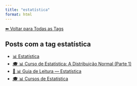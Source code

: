 ```yaml
---
title: "estatística"
format: html
---
```


[⬅ Voltar para Todas as Tags](../tags.qmd)

## Posts com a tag **estatística**

- [📊 Estatística](/posts/estatistica/index.html)
- [🎓 📊 Curso de Estatística: A Distribuição Normal (Parte 1)](/posts/estatistica/distribuicao-normal.html)
- [🧭 📊 Guia de Leitura — Estatística](/posts/estatistica/guia-estatistica.html)
- [🎓 📊 Cursos de Estatística](/posts/cursos/estatistica/index.html)
